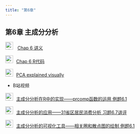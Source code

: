 ```yaml
---
title: "第6章"
---
```


## 第6章 主成分分析

<img src="img/teacher.png" alt="讲义" style="width: 24px; height: 24px;margin-right: 10px"> [Chap 6 讲义](https://lizongzhang.github.io/mvs/chap6.html)

<img src="img/link.png" alt="讲义" style="width: 24px; height: 24px;margin-right: 10px">[Chap 6 R代码](https://lizongzhang.github.io/mvs/6PCA.html)
  
<img src="img/link.png" alt="讲义" style="width: 24px; height: 24px;margin-right: 10px">[PCA explained visually](https://setosa.io/ev/principal-component-analysis/)

  -   B站视频 
    
<img src="img/video.png" alt="讲义" style="width: 24px; height: 24px;margin-right: 10px">[主成分分析在R中的实现——prcomp函数的运用 例题6.1](https://www.bilibili.com/video/BV1M14y1E7yp/)
    
<img src="img/video.png" alt="讲义" style="width: 24px; height: 24px;margin-right: 10px">[主成分分析的应用——31省区居民消费分析 习题6.7讲评](https://www.bilibili.com/video/BV1zK411S788/)
    
<img src="img/video.png" alt="讲义" style="width: 24px; height: 24px;margin-right: 10px">[主成分分析的可视化工具——相关圈和散点图的绘制 例题6.1](https://www.bilibili.com/video/BV11V4y1V7HV/) 

  
